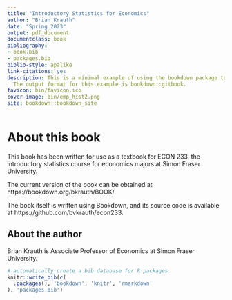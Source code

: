 ```yaml
--- 
title: "Introductory Statistics for Economics"
author: "Brian Krauth"
date: "Spring 2023"
output: pdf_document
documentclass: book
bibliography:
- book.bib
- packages.bib
biblio-style: apalike
link-citations: yes
description: This is a minimal example of using the bookdown package to write a book.
  The output format for this example is bookdown::gitbook.
favicon: bin/favicon.ico
cover-image: bin/emp_hist2.png
site: bookdown::bookdown_site
---
```


# About this book {-}

This book has been written for use as a textbook for ECON 233, the
introductory statistics course for economics majors at Simon Fraser
University. 

The current version of the book can be obtained at https://bookdown.org/bkrauth/BOOK/.

The book itself is written using Bookdown, and its source code is 
available at https://github.com/bvkrauth/econ233. 

## About the author {-}

Brian Krauth is Associate Professor of Economics at Simon Fraser University.

```r
# automatically create a bib database for R packages
knitr::write_bib(c(
  .packages(), 'bookdown', 'knitr', 'rmarkdown'
), 'packages.bib')
```
